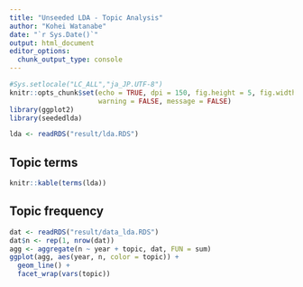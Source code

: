 ```yaml
---
title: "Unseeded LDA - Topic Analysis"
author: "Kohei Watanabe"
date: "`r Sys.Date()`"
output: html_document
editor_options: 
  chunk_output_type: console
---
```


```r
#Sys.setlocale("LC_ALL","ja_JP.UTF-8")
knitr::opts_chunk$set(echo = TRUE, dpi = 150, fig.height = 5, fig.width = 10,
                      warning = FALSE, message = FALSE)
library(ggplot2)
library(seededlda)
```

```r
lda <- readRDS("result/lda.RDS")
```

## Topic terms

```r
knitr::kable(terms(lda))
```

## Topic frequency

```r
dat <- readRDS("result/data_lda.RDS")
dat$n <- rep(1, nrow(dat))
agg <- aggregate(n ~ year + topic, dat, FUN = sum)
ggplot(agg, aes(year, n, color = topic)) +
  geom_line() +
  facet_wrap(vars(topic))
```
